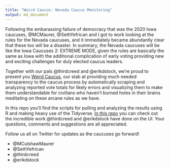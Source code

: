 ```yaml
---
title: "Weird Caucus: Nevada Caucus Monitoring"
output: md_document
---
```


Following the embarassing failure of democracy that was the 2020 Iowa caucuses, @MCMaurer, @SethYefrican and I got to work looking at the rules for the Nevada caucuses, and it immediately became abundantly clear that these too will be a disaster. In summary, the Nevada caucuses will be like the Iowa Caucuses 2: EXTREME MODE, given the rules are basically the same as Iowa with the additional complication of early voting providing new and exciting challenges for duly elected caucus leaders.

Together with our pals @thirdcreed and @erikdstock, we're proud to present you [Weird Caucus](http://www.weirdcauc.us), our stab at providing much needed transparency to the caucus process by automatically scraping and analyzing reported vote totals for likely errors and visualizing them to make them understandable for civilians who haven't burned holes in their brains meditating on these arcane rules as we have. 

In this repo you'll find the scripts for pulling and analyzing the results using R and making heavy use of the Tidyverse. [In this repo](https://github.com/thirdcreed/Nevada) you can check out the incredible work @thirdcreed and @erikdstock have done on the UI. Your questions, comments and suggestions are all appreciated.

Follow us all on Twitter for updates as the caucuses go forward!

+ @MCulshawMaurer
+ @SethYefrican
+ @thirdcreed
+ @erikdstock